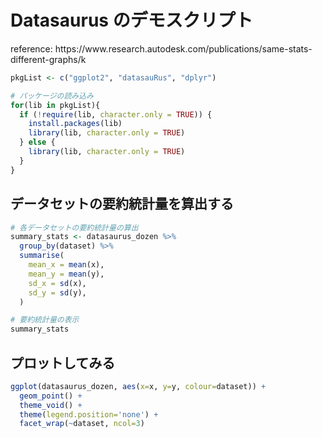 # Datasaurus のデモスクリプト
reference: https://www.research.autodesk.com/publications/same-stats-different-graphs/k

```r
pkgList <- c("ggplot2", "datasauRus", "dplyr")

# パッケージの読み込み
for(lib in pkgList){
  if (!require(lib, character.only = TRUE)) {
    install.packages(lib)
    library(lib, character.only = TRUE)
  } else {
    library(lib, character.only = TRUE)
  }
}
```

## データセットの要約統計量を算出する
```r
# 各データセットの要約統計量の算出
summary_stats <- datasaurus_dozen %>%
  group_by(dataset) %>%
  summarise(
    mean_x = mean(x),
    mean_y = mean(y),
    sd_x = sd(x),
    sd_y = sd(y),
  )

# 要約統計量の表示
summary_stats
```

## プロットしてみる
```r
ggplot(datasaurus_dozen, aes(x=x, y=y, colour=dataset)) +
  geom_point() +
  theme_void() +
  theme(legend.position='none') +
  facet_wrap(~dataset, ncol=3)
```
